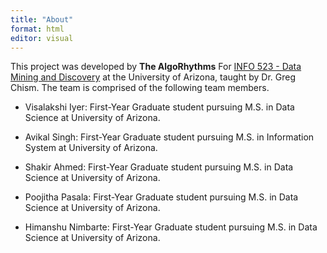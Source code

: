 ```yaml
---
title: "About"
format: html
editor: visual
---
```


This project was developed by **The AlgoRhythms** For [INFO 523 - Data Mining and Discovery](https://datamineaz.org/) at the University of Arizona, taught by Dr. Greg Chism. The team is comprised of the following team members.

-   Visalakshi Iyer: First-Year Graduate student pursuing M.S. in Data Science at University of Arizona.

-   Avikal Singh: First-Year Graduate student pursuing M.S. in Information System at University of Arizona.

-   Shakir Ahmed: First-Year Graduate student pursuing M.S. in Data Science at University of Arizona.

-   Poojitha Pasala: First-Year Graduate student pursuing M.S. in Data Science at University of Arizona.

-   Himanshu Nimbarte: First-Year Graduate student pursuing M.S. in Data Science at University of Arizona.
